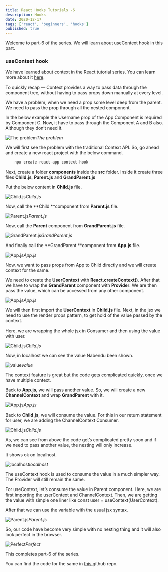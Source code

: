 ```yaml
---
title: React Hooks Tutorials -6
description: Hooks
date: 2020-12-17
tags: ['react', 'beginners', 'hooks']
published: true
---
```



Welcome to part-6 of the series. We will learn about useContext hook in this part.

### useContext hook

We have learned about context in the React tutorial series. You can learn more about it [here](https://thewebdev.tech/react-basics-17).

To quickly recap — Context provides a way to pass data through the component tree, without having to pass props down manually at every level.

We have a problem, when we need a prop some level deep from the parent. We need to pass the prop through all the nested component.

In the below example the Username prop of the App Component is required by Component C. Now, it have to pass through the Component A and B also. Although they don’t need it.

![The problem](https://ik.imagekit.io/thewebdev/React-Hooks/6/1_0TQDcFxg5l.png)*The problem*

We will first see the problem with the traditional Context API. So, go ahead and create a new react project with the below command.


```js
    npx create-react-app context-hook
```


Next, create a folder **components** inside the **src** folder. Inside it create three files **Child.js**, **Parent.js** and **GrandParent.js**

Put the below content in **Child.js** file.

![Child.js](https://ik.imagekit.io/thewebdev/React-Hooks/6/2_vZ0bwTbVVo.png)*Child.js*

Now, call the **Child **component from **Parent.js** file.

![Parent.js](https://ik.imagekit.io/thewebdev/React-Hooks/6/3_xZXJUpmepw.png)*Parent.js*

Now, call the **Parent** component from **GrandParent.js** file.

![GrandParent.js](https://ik.imagekit.io/thewebdev/React-Hooks/6/4__a0R7YHiuo.png)*GrandParent.js*

And finally call the **GrandParent **component from **App.js** file.

![App.js](https://ik.imagekit.io/thewebdev/React-Hooks/6/5_VF7E8gfgFe.png)*App.js*

Now, we want to pass props from App to Child directly and we will create context for the same.

We need to create the **UserContext** with **React.createContext()**. After that we have to wrap the **GrandParent** component with **Provider**. We are then pass the value, which can be accessed from any other component.

![App.js](https://ik.imagekit.io/thewebdev/React-Hooks/6/6_ICgyIhRL9m.png)*App.js*

We will then first import the **UserContext** in **Child.js** file. Next, in the jsx we need to use the render props pattern, to get hold of the value passed by the context.

Here, we are wrapping the whole jsx in Consumer and then using the value with user.

![Child.js](https://ik.imagekit.io/thewebdev/React-Hooks/6/7_7dbGgN6SBl.png)*Child.js*

Now, in localhost we can see the value Nabendu been shown.

![value](https://ik.imagekit.io/thewebdev/React-Hooks/6/8_rzWulmJF8.png)*value*

The context feature is great but the code gets complicated quickly, once we have multiple context.

Back to **App.js**, we will pass another value. So, we will create a new **ChannelContext** and wrap **GrandParent** with it.

![App.js](https://ik.imagekit.io/thewebdev/React-Hooks/6/9_S6hGdt7Wnr.png)*App.js*

Back to **Child.js**, we will consume the value. For this in our return statement for user, we are adding the ChannelContext Consumer.

![Child.js](https://ik.imagekit.io/thewebdev/React-Hooks/6/10_L4Uf4no-CR.png)*Child.js*

As, we can see from above the code get’s complicated pretty soon and if we need to pass another value, the nesting will only increase.

It shows ok on localhost.

![localhost](https://ik.imagekit.io/thewebdev/React-Hooks/6/11_dYkYOfnbQI.png)*localhost*

The useContext hook is used to consume the value in a much simpler way. The Provider will still remain the same.

For useContext, let’s consume the value in Parent component. Here, we are first importing the userContext and ChannelContext. Then, we are getting the value with simple one liner like const user = useContext(UserContext).

After that we can use the variable with the usual jsx syntax.

![Parent.js](https://ik.imagekit.io/thewebdev/React-Hooks/6/12_48uaqbRLC-.png)*Parent.js*

So, our code have become very simple with no nesting thing and it will also look perfect in the browser.

![Perfect](https://ik.imagekit.io/thewebdev/React-Hooks/6/13_yMUfWEl_f0.png)*Perfect*

This completes part-6 of the series. 

You can find the code for the same in [this ](https://github.com/nabendu82/context-hook)github repo.
